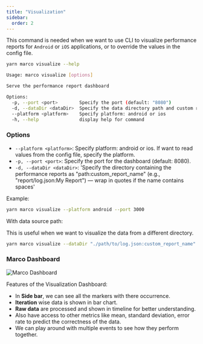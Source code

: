 ```yaml
---
title: "Visualization"
sidebar:
  order: 2
---
```


This command is needed when we want to use CLI to visualize performance reports for `Android` or `iOS` applications, or to override the values in the config file.

```bash frame="none"
yarn marco visualize --help
```

```bash frame="none"
Usage: marco visualize [options]

Serve the performance report dashboard

Options:
  -p, --port <port>        Specify the port (default: "8080")
  -d, --dataDir <dataDir>  Specify the data directory path and custom report name
  --platform <platform>    Specify platform: android or ios
  -h, --help               display help for command
```

### Options

- `--platform <platform>`: Specify platform: android or ios. If want to read values from the config file, specify the platform.
- `-p, --port <port>`: Specify the port for the dashboard (default: 8080).
- `-d, --dataDir <dataDir>`: 'Specify the directory containing the performance reports as "path:custom_report_name" (e.g., "report/log.json:My Report") — wrap in quotes if the name contains spaces'

Example:

```bash frame="none"
yarn marco visualize --platform android --port 3000
```

With data source path:

This is useful when we want to visualize the data from a different directory.
```bash frame="none"
yarn marco visualize --dataDir "./path/to/log.json:custom_report_name"
```

### Marco Dashboard

![Marco Dashboard](../../../../assets/dashboard.gif)

Features of the Visualization Dashboard:
- In **Side bar**, we can see all the markers with there occurrence.
- **Iteration** wise data is shown in bar chart.
- **Raw data** are processed and shown in timeline for better understanding.
- Also have access to other metrics like mean, standard deviation, error rate to predict the correctness of the data.
- We can play around with multiple events to see how they perform together.
